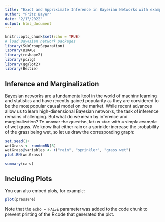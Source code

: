 ```yaml
---
title: "Exact and Approximate Inference in Bayesian Networks with examples in R"
author: "Fritz Bayer"
date: "2/17/2022"
output: html_document
---
```


```r
knitr::opts_chunk$set(echo = TRUE)
# load Bayesian network packages
library(SubGroupSeparation)
library(BiDAG)
library(reshape2)
library(pcalg)
library(ggplot2)
library(Bestie)
```

## Inference and Marginalization

Bayesian networks are a fundamental tool in the world of machine learning and statistics and have recently gained popularity as they are considered to be the most popular causal model on the market. While recent advances allow us to learn high-dimensional Bayesian networks, the task of inference remains challenging. But what do we mean by inference and marginalization? To answer the question, let us start with a simple example of wet grass. We know that either rain or a sprinkler increase the probability of the grass being wet, so let us draw the corresponding graph:


```r
set.seed(1)
wetGrass <- randomBN(3)
wetGrass@variables <- c("rain", "sprinkler", "grass wet")
plot.BN(wetGrass)
```

```r
summary(cars)
```

## Including Plots

You can also embed plots, for example:

```r
plot(pressure)
```

Note that the `echo = FALSE` parameter was added to the code chunk to prevent printing of the R code that generated the plot.
